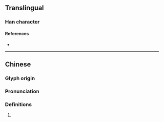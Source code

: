 {{character info/new}}
==Translingual==

===Han character===
{{Han char|rn=96|rad=玉|as=14|sn=18|four=15117|canj=MGLMT|ids=⿰𤣩盡}}

====References====
* {{Han ref|kx=0744.040|dkj=21299|dj=1152.190|hdz=21144.010|uh=74B6|ud=29878|bh=F045|bd=61509}}

----

==Chinese==
{{zh-forms}}

===Glyph origin===
{{Han etym}}

===Pronunciation===
{{zh-pron
|m=jìn
|c=
|mc=
|oc=y
|ma=
|cat=
}}

===Definitions===
{{zh-hanzi}}

# {{rfdef|zh}}